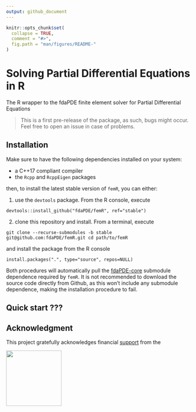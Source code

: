 ```yaml
---
output: github_document
---
```


```r
knitr::opts_chunk$set(
  collapse = TRUE,
  comment = "#>",
  fig.path = "man/figures/README-"
)
```

# Solving Partial Differential Equations in R

The R wrapper to the fdaPDE finite element solver for Partial Differential Equations 

> This is a first pre-release of the package, as such, bugs might occur. Feel free to open an issue in case of problems.

## Installation

Make sure to have the following dependencies installed on your system:

* a C++17 compliant compiler
* the `Rcpp` and `RcppEigen` packages 

then, to install the latest stable version of `femR`, you can either:

1. use the `devtools` package. From the R console, execute

```
devtools::install_github("fdaPDE/femR", ref="stable") 
```

2. clone this repository and install. From a terminal, execute

```
git clone --recurse-submodules -b stable git@github.com:fdaPDE/femR.git cd path/to/femR 
```

and install the package from the R console

```
install.packages(".", type="source", repos=NULL) 
```

Both procedures will automatically pull the [fdaPDE-core](https://github.com/fdaPDE/fdaPDE-core) submodule dependence required by `femR`. It is not recommended to download the source code directly from Github, as this won't include any submodule dependence, making the installation procedure to fail.

## Quick start ???


## Acknowledgment

This project gratefully acknowledges financial [support](https://www.r-consortium.org/projects) from the 

<a href="https://www.r-consortium.org/all-projects/awarded-projects">
<img src="https://raw.githubusercontent.com/RConsortium/artwork/main/r_consortium/R_Consortium-logo-horizontal-color.png" width="150">
</a>

